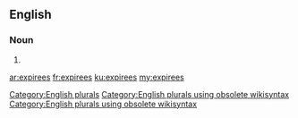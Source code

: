 ==English==

===Noun===
{{head|en}}

# {{plural of|expiree}}

[[Category:English plurals]][[Category:English plurals using obsolete wikisyntax]][[Category:English plurals using obsolete wikisyntax]]

[[ar:expirees]]
[[fr:expirees]]
[[ku:expirees]]
[[my:expirees]]
